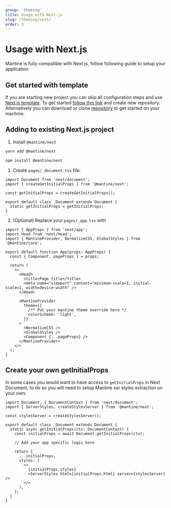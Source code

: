 ```yaml
---
group: 'theming'
title: Usage with Next.js
slug: /theming/next/
order: 5
---
```


# Usage with Next.js

Mantine is fully compatible with Next.js, follow following guide to setup your application

## Get started with template

If you are starting new project you can skip all configuration steps and use [Next.js template](https://github.com/mantinedev/mantine-next-template).
To get started [follow this link](https://github.com/mantinedev/mantine-next-template/generate) and create new repository.
Alternatively you can download or clone [repository](https://github.com/mantinedev/mantine-next-template) to get started on your machine.

## Adding to existing Next.js project

1. Install `@mantine/next`

```bash
yarn add @mantine/next

npm install @mantine/next
```

1. Create `pages/_document.tsx` file:

```tsx
import Document from 'next/document';
import { createGetInitialProps } from '@mantine/next';

const getInitialProps = createGetInitialProps();

export default class _Document extends Document {
  static getInitialProps = getInitialProps;
}
```

2. (Optional) Replace your `pages/_app.tsx` with

```tsx
import { AppProps } from 'next/app';
import Head from 'next/head';
import { MantineProvider, NormalizeCSS, GlobalStyles } from '@mantine/core';

export default function App(props: AppProps) {
  const { Component, pageProps } = props;

  return (
    <>
      <Head>
        <title>Page title</title>
        <meta name="viewport" content="minimum-scale=1, initial-scale=1, width=device-width" />
      </Head>

      <MantineProvider
        theme={{
          /** Put your mantine theme override here */
          colorScheme: 'light',
        }}
      >
        <NormalizeCSS />
        <GlobalStyles />
        <Component {...pageProps} />
      </MantineProvider>
    </>
  );
}
```

## Create your own getInitialProps

In some cases you would want to have access to `getInitialProps` in Next Document,
to do so you will need to setup Mantine ssr styles extraction on your own:

```tsx
import Document, { DocumentContext } from 'next/document';
import { ServerStyles, createStylesServer } from '@mantine/next';

const stylesServer = createStylesServer();

export default class _Document extends Document {
  static async getInitialProps(ctx: DocumentContext) {
    const initialProps = await Document.getInitialProps(ctx);

    // Add your app specific logic here

    return {
      ...initialProps,
      styles: (
        <>
          {initialProps.styles}
          <ServerStyles html={initialProps.html} server={stylesServer} />
        </>
      ),
    };
  }
}
```
